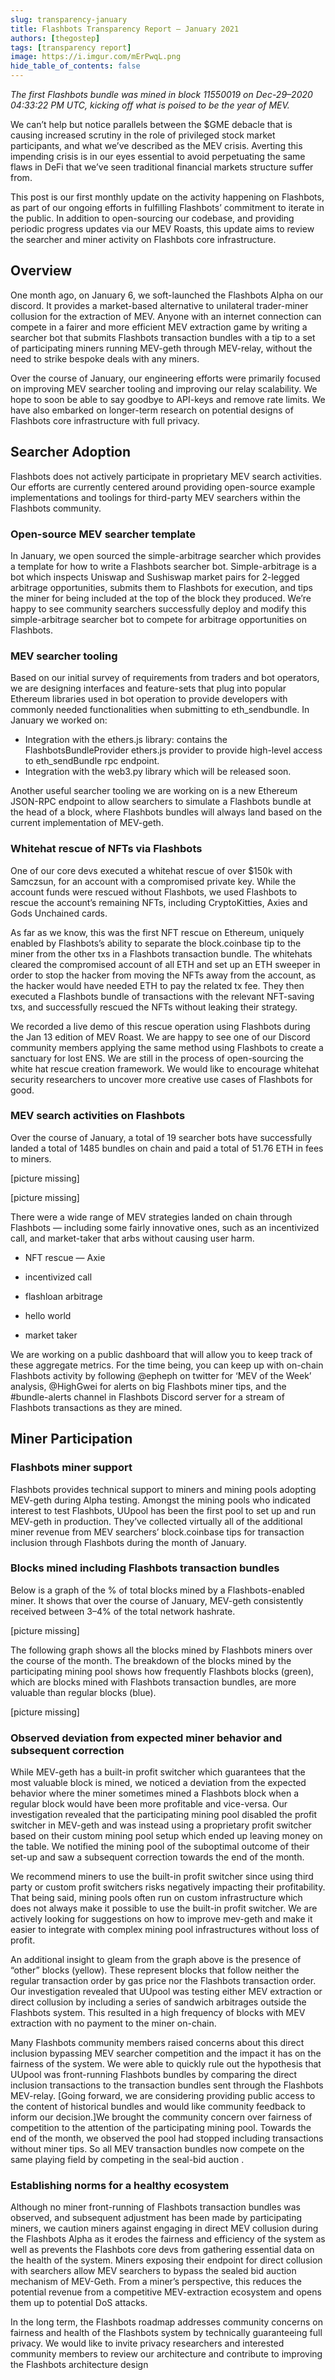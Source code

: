 ```yaml
---
slug: transparency-january
title: Flashbots Transparency Report — January 2021
authors: [thegostep]
tags: [transparency report]
image: https://i.imgur.com/mErPwqL.png
hide_table_of_contents: false
---
```

*The first Flashbots bundle was mined in block 11550019 on Dec-29–2020 04:33:22 PM UTC, kicking off what is poised to be the year of MEV.*
<!--truncate-->
We can’t help but notice parallels between the $GME debacle that is causing increased scrutiny in the role of privileged stock market participants, and what we’ve described as the MEV crisis. Averting this impending crisis is in our eyes essential to avoid perpetuating the same flaws in DeFi that we’ve seen traditional financial markets structure suffer from.

This post is our first monthly update on the activity happening on Flashbots, as part of our ongoing efforts in fulfilling Flashbots’ commitment to iterate in the public. In addition to open-sourcing our codebase, and providing periodic progress updates via our MEV Roasts, this update aims to review the searcher and miner activity on Flashbots core infrastructure.

## Overview
One month ago, on January 6, we soft-launched the Flashbots Alpha on our discord. It provides a market-based alternative to unilateral trader-miner collusion for the extraction of MEV. Anyone with an internet connection can compete in a fairer and more efficient MEV extraction game by writing a searcher bot that submits Flashbots transaction bundles with a tip to a set of participating miners running MEV-geth through MEV-relay, without the need to strike bespoke deals with any miners.

Over the course of January, our engineering efforts were primarily focused on improving MEV searcher tooling and improving our relay scalability. We hope to soon be able to say goodbye to API-keys and remove rate limits. We have also embarked on longer-term research on potential designs of Flashbots core infrastructure with full privacy.

## Searcher Adoption
Flashbots does not actively participate in proprietary MEV search activities. Our efforts are currently centered around providing open-source example implementations and toolings for third-party MEV searchers within the Flashbots community.

### Open-source MEV searcher template
In January, we open sourced the simple-arbitrage searcher which provides a template for how to write a Flashbots searcher bot. Simple-arbitrage is a bot which inspects Uniswap and Sushiswap market pairs for 2-legged arbitrage opportunities, submits them to Flashbots for execution, and tips the miner for being included at the top of the block they produced. We’re happy to see community searchers successfully deploy and modify this simple-arbitrage searcher bot to compete for arbitrage opportunities on Flashbots.

### MEV searcher tooling
Based on our initial survey of requirements from traders and bot operators, we are designing interfaces and feature-sets that plug into popular Ethereum libraries used in bot operation to provide developers with commonly needed functionalities when submitting to eth_sendbundle. In January we worked on:
* Integration with the ethers.js library: contains the FlashbotsBundleProvider ethers.js provider to provide high-level access to eth_sendBundle rpc endpoint.
* Integration with the web3.py library which will be released soon.

Another useful searcher tooling we are working on is a new Ethereum JSON-RPC endpoint to allow searchers to simulate a Flashbots bundle at the head of a block, where Flashbots bundles will always land based on the current implementation of MEV-geth.

### Whitehat rescue of NFTs via Flashbots
One of our core devs executed a whitehat rescue of over $150k with Samczsun, for an account with a compromised private key. While the account funds were rescued without Flashbots, we used Flashbots to rescue the account’s remaining NFTs, including CryptoKitties, Axies and Gods Unchained cards.

As far as we know, this was the first NFT rescue on Ethereum, uniquely enabled by Flashbots’s ability to separate the block.coinbase tip to the miner from the other txs in a Flashbots transaction bundle. The whitehats cleared the compromised account of all ETH and set up an ETH sweeper in order to stop the hacker from moving the NFTs away from the account, as the hacker would have needed ETH to pay the related tx fee. They then executed a Flashbots bundle of transactions with the relevant NFT-saving txs, and successfully rescued the NFTs without leaking their strategy.

We recorded a live demo of this rescue operation using Flashbots during the Jan 13 edition of MEV Roast. We are happy to see one of our Discord community members applying the same method using Flashbots to create a sanctuary for lost ENS. We are still in the process of open-sourcing the white hat rescue creation framework. We would like to encourage whitehat security researchers to uncover more creative use cases of Flashbots for good.

### MEV search activities on Flashbots
Over the course of January, a total of 19 searcher bots have successfully landed a total of 1485 bundles on chain and paid a total of 51.76 ETH in fees to miners.

[picture missing]

[picture missing]

There were a wide range of MEV strategies landed on chain through Flashbots — including some fairly innovative ones, such as an incentivized call, and market-taker that arbs without causing user harm.

* NFT rescue — Axie

* incentivized call

* flashloan arbitrage

* hello world

* market taker

We are working on a public dashboard that will allow you to keep track of these aggregate metrics. For the time being, you can keep up with on-chain Flashbots activity by following @epheph on twitter for ‘MEV of the Week’ analysis, @HighGwei for alerts on big Flashbots miner tips, and the #bundle-alerts channel in Flashbots Discord server for a stream of Flashbots transactions as they are mined.

## Miner Participation
### Flashbots miner support
Flashbots provides technical support to miners and mining pools adopting MEV-geth during Alpha testing. Amongst the mining pools who indicated interest to test Flashbots, UUpool has been the first pool to set up and run MEV-geth in production. They’ve collected virtually all of the additional miner revenue from MEV searchers’ block.coinbase tips for transaction inclusion through Flashbots during the month of January.

### Blocks mined including Flashbots transaction bundles
Below is a graph of the % of total blocks mined by a Flashbots-enabled miner. It shows that over the course of January, MEV-geth consistently received between 3–4% of the total network hashrate.

[picture missing]

The following graph shows all the blocks mined by Flashbots miners over the course of the month. The breakdown of the blocks mined by the participating mining pool shows how frequently Flashbots blocks (green), which are blocks mined with Flashbots transaction bundles, are more valuable than regular blocks (blue).

[picture missing]

### Observed deviation from expected miner behavior and subsequent correction
While MEV-geth has a built-in profit switcher which guarantees that the most valuable block is mined, we noticed a deviation from the expected behavior where the miner sometimes mined a Flashbots block when a regular block would have been more profitable and vice-versa. Our investigation revealed that the participating mining pool disabled the profit switcher in MEV-geth and was instead using a proprietary profit switcher based on their custom mining pool setup which ended up leaving money on the table. We notified the mining pool of the suboptimal outcome of their set-up and saw a subsequent correction towards the end of the month.

We recommend miners to use the built-in profit switcher since using third party or custom profit switchers risks negatively impacting their profitability. That being said, mining pools often run on custom infrastructure which does not always make it possible to use the built-in profit switcher. We are actively looking for suggestions on how to improve mev-geth and make it easier to integrate with complex mining pool infrastructures without loss of profit.

An additional insight to gleam from the graph above is the presence of “other” blocks (yellow). These represent blocks that follow neither the regular transaction order by gas price nor the Flashbots transaction order. Our investigation revealed that UUpool was testing either MEV extraction or direct collusion by including a series of sandwich arbitrages outside the Flashbots system. This resulted in a high frequency of blocks with MEV extraction with no payment to the miner on-chain.

Many Flashbots community members raised concerns about this direct inclusion bypassing MEV searcher competition and the impact it has on the fairness of the system. We were able to quickly rule out the hypothesis that UUpool was front-running Flashbots bundles by comparing the direct inclusion transactions to the transaction bundles sent through the Flashbots MEV-relay. [Going forward, we are considering providing public access to the content of historical bundles and would like community feedback to inform our decision.]We brought the community concern over fairness of competition to the attention of the participating mining pool. Towards the end of the month, we observed the pool had stopped including transactions without miner tips. So all MEV transaction bundles now compete on the same playing field by competing in the seal-bid auction .

### Establishing norms for a healthy ecosystem
Although no miner front-running of Flashbots transaction bundles was observed, and subsequent adjustment has been made by participating miners, we caution miners against engaging in direct MEV collusion during the Flashbots Alpha as it erodes the fairness and efficiency of the system as well as prevents the Flashbots core devs from gathering essential data on the health of the system. Miners exposing their endpoint for direct collusion with searchers allow MEV searchers to bypass the sealed bid auction mechanism of MEV-Geth. From a miner’s perspective, this reduces the potential revenue from a competitive MEV-extraction ecosystem and opens them up to potential DoS attacks.

In the long term, the Flashbots roadmap addresses community concerns on fairness and health of the Flashbots system by technically guaranteeing full privacy. We would like to invite privacy researchers and interested community members to review our architecture and contribute to improving the Flashbots architecture design
